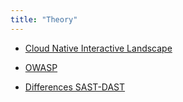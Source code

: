 ```yaml
---
title: "Theory"
---
```


- [Cloud Native Interactive Landscape](https://landscape.cncf.io/)


- [OWASP](https://www.synopsys.com/glossary/what-is-owasp-top-10.html)
- [Differences SAST-DAST](https://www.synopsys.com/blogs/software-security/sast-vs-dast-difference/)